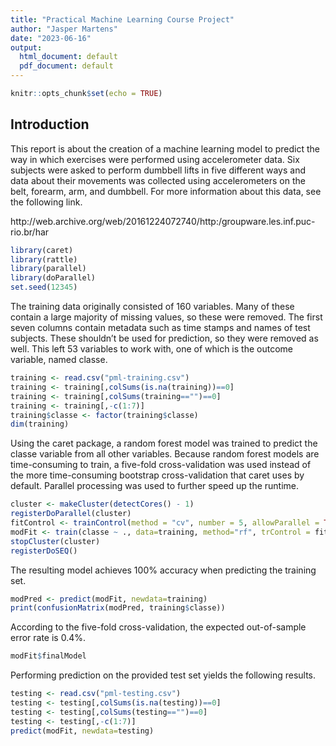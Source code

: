 ```yaml
---
title: "Practical Machine Learning Course Project"
author: "Jasper Martens"
date: "2023-06-16"
output:
  html_document: default
  pdf_document: default
---
```


```r
knitr::opts_chunk$set(echo = TRUE)
```

## Introduction

This report is about the creation of a machine learning model to predict the way in which exercises were performed using accelerometer data. Six subjects were asked to perform dumbbell lifts in five different ways and data about their movements was collected using accelerometers on the belt, forearm, arm, and dumbbell. For more information about this data, see the following link.

http://web.archive.org/web/20161224072740/http:/groupware.les.inf.puc-rio.br/har

```r
library(caret)
library(rattle)
library(parallel)
library(doParallel)
set.seed(12345)
```

The training data originally consisted of 160 variables. Many of these contain a large majority of missing values, so these were removed. The first seven columns contain metadata such as time stamps and names of test subjects. These shouldn't be used for prediction, so they were removed as well. This left 53 variables to work with, one of which is the outcome variable, named classe.

```r
training <- read.csv("pml-training.csv")
training <- training[,colSums(is.na(training))==0]
training <- training[,colSums(training=="")==0]
training <- training[,-c(1:7)]
training$classe <- factor(training$classe)
dim(training)
```

Using the caret package, a random forest model was trained to predict the classe variable from all other variables. Because random forest models are time-consuming to train, a five-fold cross-validation was used instead of the more time-consuming bootstrap cross-validation that caret uses by default. Parallel processing was used to further speed up the runtime.

```r
cluster <- makeCluster(detectCores() - 1)
registerDoParallel(cluster)
fitControl <- trainControl(method = "cv", number = 5, allowParallel = TRUE)
modFit <- train(classe ~ ., data=training, method="rf", trControl = fitControl)
stopCluster(cluster)
registerDoSEQ()
```

The resulting model achieves 100% accuracy when predicting the training set.

```r
modPred <- predict(modFit, newdata=training)
print(confusionMatrix(modPred, training$classe))
```

According to the five-fold cross-validation, the expected out-of-sample error rate is 0.4%.

```r
modFit$finalModel
```

Performing prediction on the provided test set yields the following results.

```r
testing <- read.csv("pml-testing.csv")
testing <- testing[,colSums(is.na(testing))==0]
testing <- testing[,colSums(testing=="")==0]
testing <- testing[,-c(1:7)]
predict(modFit, newdata=testing)
```
